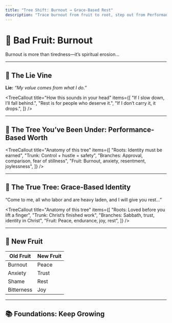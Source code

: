 ```yaml
---
title: "Tree Shift: Burnout → Grace-Based Rest"
description: "Trace burnout from fruit to root, step out from Performance, and be grafted into Grace."
---
```



# 🍋 Bad Fruit: Burnout
Burnout is more than tiredness—it’s spiritual erosion...

<CTA title="Trace the tree" description="We’re not here to shame you..." buttonText="Start" href="#lie" />

---

## 🌿 The Lie Vine
**Lie:** _“My value comes from what I do.”_

<TreeCallout title="How this sounds in your head" items={[
  "If I slow down, I’ll fall behind.",
  "Rest is for people who deserve it.",
  "If I don’t carry it, it drops.",
]} />

<CTA title="See the tree you’re under" buttonText="Show me" href="#old-tree" />

---

## 🌲 The Tree You’ve Been Under: **Performance-Based Worth**
<TreeCallout title="Anatomy of this tree" items={[
  "Roots: Identity must be earned",
  "Trunk: Control + hustle = safety",
  "Branches: Approval, comparison, fear of stillness",
  "Fruit: Burnout, anxiety, resentment, joylessness",
]} />

<CTA title="Step out from the old tree" buttonText="I’m ready" href="#new-tree" />

---

## 🌴 The True Tree: **Grace-Based Identity**
<Scripture refText="Matthew 11:28–30">
“Come to me, all who labor and are heavy laden, and I will give you rest…”
</Scripture>

<TreeCallout title="Anatomy of this tree" items={[
  "Roots: Loved before you lift a finger",
  "Trunk: Christ’s finished work",
  "Branches: Sabbath, trust, identity in Christ",
  "Fruit: Peace, endurance, joy, rest",
]} />

<CTA variant="canon" title="Abide, don’t strive" description="Rest isn’t a reward..." buttonText="See the fruit" href="#new-fruit" />

---

## 🍇 New Fruit
| Old Fruit | New Fruit |
|---|---|
| Burnout | Peace |
| Anxiety | Trust |
| Shame | Rest |
| Bitterness | Joy |

<CTA title="Stay in this tree" description="Formation happens over time..." buttonText="Next steps" href="#foundations" />

---

## 📚 Foundations: Keep Growing
<CTA variant="canon" title="Canon Note: Rest That Can’t Be Earned" href="/foundations/canon-notes/rest-that-cant-be-earned" buttonText="Read Canon Note" />
<CTA variant="compass" title="Compass Point: Hustle Culture Is a Prosperity Gospel for Atheists" href="/foundations/compass-points/hustle-culture-prosperity" buttonText="Read Compass Point" />
<CTA variant="pillar" title="Pillar: The Roots of Performance" href="/foundations/pillars/roots-of-performance" buttonText="Read Pillar" />